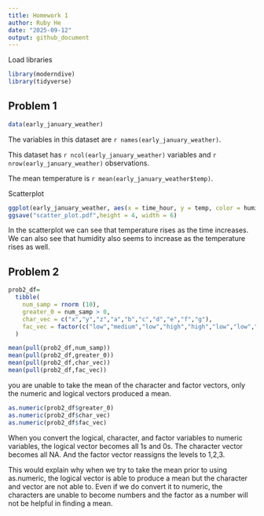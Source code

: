 ```yaml
---
title: Homework 1
author: Ruby He 
date: "2025-09-12"
output: github_document
---
```


Load libraries
```r
library(moderndive)
library(tidyverse)
```

## Problem 1

```r
data(early_january_weather) 
```

The variables in this dataset are `r names(early_january_weather)`.

This dataset has `r ncol(early_january_weather)` variables and `r nrow(early_january_weather)` observations. 

The mean temperature is `r mean(early_january_weather$temp)`.

Scatterplot
```r
ggplot(early_january_weather, aes(x = time_hour, y = temp, color = humid)) + geom_point()
ggsave("scatter_plot.pdf",height = 4, width = 6)
```
In the scatterplot we can see that temperature rises as the time increases. We can also see that humidity also seems to increase as the temperature rises as well. 

## Problem 2

```r
prob2_df=
  tibble(
    num_samp = rnorm (10),
    greater_0 = num_samp > 0,
    char_vec = c("x","y","z","a","b","c","d","e","f","g"),
    fac_vec = factor(c("low","medium","low","high","high","low","low","medium","high","low"))
  )

mean(pull(prob2_df,num_samp))
mean(pull(prob2_df,greater_0))
mean(pull(prob2_df,char_vec))
mean(pull(prob2_df,fac_vec))
```

you are unable to take the mean of the character and factor vectors, only the numeric and logical vectors produced a mean. 

```r
as.numeric(prob2_df$greater_0)
as.numeric(prob2_df$char_vec)
as.numeric(prob2_df$fac_vec)
```

When you convert the logical, character, and factor variables to numeric variables, the logical vector becomes all 1s and 0s. The character vector becomes all NA. And the factor vector reassigns the levels to 1,2,3. 

This would explain why when we try to take the mean prior to using as.numeric, the logical vector is able to produce a mean but the character and vector are not able to. Even if we do convert it to numeric, the characters are unable to become numbers and the factor as a number will not be helpful in finding a mean. 
